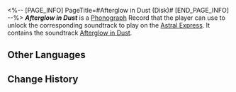 <%-- [PAGE_INFO]
PageTitle=#Afterglow in Dust (Disk)#
[END_PAGE_INFO] --%>
{{Item Infobox
|title       = ''Afterglow in Dust''
|id          = 210400
|image       = Item Afterglow in Dust (Disk).png{{subst:void|<!--$UPLOAD:<<SpriteOutput/ItemFigures/210001.png>-<Item Afterglow in Dust (Disk).png>-<Item Icons>>-->}}
|type        = Disk
|invCategory = Valuables
|rarity      = 3
|effect      = 
|description = A record that can be played on the Express' phonograph. It might be a chance acquisition or a gift from someone else. All sorts of memories surge up when the music plays &mdash; the smiles, encounters, touches, and the excitement of battle. Maybe that is why people still collect records even as society rapidly advances.<br />The current record contains the track "Afterglow in Dust."
}}
{{Description|''When the blazing sun falls to the ground, even dust can obscure its light.''}}
'''''Afterglow in Dust''''' is a [[Phonograph]] Record that the player can use to unlock the corresponding soundtrack to play on the [[Astral Express]]. It contains the soundtrack [[Afterglow in Dust]].

==Other Languages==
{{Other Languages
|en   = ''Afterglow in Dust''
|zhs  = 《尘晖余迹》
|zht  = 《塵暉餘跡》
|ja   = 『光塵の跡』
|ko   = ≪먼지에 가린 빛의 흔적≫
|es   = Rastros del resplandor
|fr   = ''Afterglow in Dust''
|ru   = Afterglow in Dust
|th   = "Afterglow in Dust"
|vi   = "Dấu Vết Ánh Sáng"
|de   = „Nachglimmen im Staub“
|id   = "Afterglow in Dust"
|pt   = "Afterglow in Dust"
}}

==Change History==
{{Change History|3.3}}
